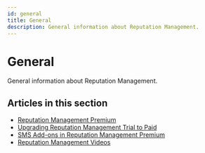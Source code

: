```yaml
---
id: general
title: General
description: General information about Reputation Management.
---
```


# General

General information about Reputation Management.

## Articles in this section

- [Reputation Management Premium](reputation-management-premium)
- [Upgrading Reputation Management Trial to Paid](upgrading-reputation-management-trial-to-paid)
- [SMS Add-ons in Reputation Management Premium](sms-addons)
- [Reputation Management Videos](reputation-management-videos)